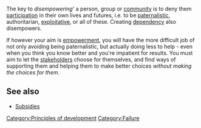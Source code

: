 The key to ''disempowering''' a person, group or [[community]] is to deny them [[participation]] in their own lives and futures, i.e. to be [[paternalism|paternalistic]], authoritarian, [[exploitation|exploitative]], or all of these. Creating [[dependency]] also disempowers.

{{text box|The more difficult job is to do less - even when you think you know better.|right}}

If however your aim is [[empowerment]], you will have the more difficult job of not only avoiding being paternalistic, but actually doing less to help - even when you think you know better and you're impatient for results. You must aim to let the [[stakeholders]] choose for themselves, and find ways of supporting them and helping them to make better choices ''without making the choices for them''.

== See also ==

* [[Subsidies]]


{{stub}}

[[Category:Principles of development]]
[[Category:Failure]]
